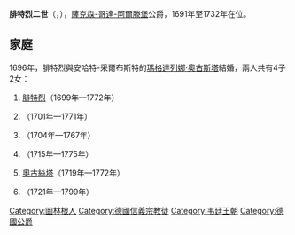 {{Multiple issues|
{{Expand language|1=de|time=2021-01-17T04:12:15+00:00}}
{{Unreferenced|time=2021-01-17T04:12:15+00:00}}
}}
{{Infobox royalty
| name        = 腓特烈二世
| image       = Christian Schilbach - Porträt des Herzogs Friedrich II. von Sachsen-Gotha-Altenburg.jpg
| succession  = 薩克森-哥達-阿爾滕堡公爵
| reign       = 1691年 — 1732年
| predecessor = [[腓特烈一世_(薩克森-哥達-阿爾滕堡)|腓特烈一世]]
| successor   = [[腓特烈三世_(薩克森-哥達-阿爾滕堡)|腓特烈三世]]
| spouse      = [[瑪格達列娜·奧古斯塔_(安哈特-采爾布斯特)|瑪格達列娜·奧古斯塔]] 
| birth_date  = {{birth date|1676|7|28|df=y}}
| birth_place = [[哥達|哥達]]
| death_date  = {{death date and age|1732|3|23|1676|7|28|df=y}}
| death_place = [[阿爾滕堡|阿爾滕堡]]
| house       = [[韋廷王朝|韋廷王朝]]
| father      = [[腓特烈一世_(薩克森-哥達-阿爾滕堡)|薩克森-哥達-阿爾滕堡公爵腓特烈一世]]
| mother      = [[薩克森-魏森費爾斯的瑪格達列娜·希比拉_(1648-1681)|薩克森-魏森費爾斯的瑪格達列娜·希比拉]]
| religion    = [[信義宗|信義宗]]
}}
'''腓特烈二世'''（{{lang-de|Friedrich II.}}，{{bd|1676年|7月28日|1732年|3月23日}}），[[薩克森-哥達-阿爾滕堡|薩克森-哥達-阿爾滕堡]]公爵，1691年至1732年在位。

== 家庭 ==
1696年，腓特烈與安哈特-采爾布斯特的[[瑪格達列娜·奧古斯塔_(安哈特-采爾布斯特)|瑪格達列娜·奧古斯塔]]結婚，兩人共有4子2女：
# [[腓特烈三世_(薩克森-哥達-阿爾滕堡)|腓特烈]]（1699年—1772年）
# {{le|威廉王子 (薩克森-哥達-阿爾滕堡)|Prince William of Saxe-Gotha-Altenburg|威廉}}（1701年—1771年）
# {{le|約翰·奧古斯特 (薩克森-哥達-阿爾滕堡)|Prince John August of Saxe-Gotha-Altenburg|約翰·奧古斯特}}（1704年—1767年）
# {{le|薩克森-哥達-阿爾滕堡的弗蕾德里克|Fredericka of Saxe-Gotha-Altenburg|弗蕾德里克}}（1715年—1775年）
# [[薩克森-哥達-阿爾滕堡的奧古絲塔|奧古絲塔]]（1719年—1772年）
# {{le|約翰·阿道夫 (薩克森-哥達-阿爾滕堡)|Johann Adolf of Saxe-Gotha-Altenburg|約翰·阿道夫}}（1721年—1799年）

{{s-start}}
{{s-hou|[[韋廷王朝|韋廷王朝]]|1676年|7月28日|1732年|3月23日|}}
{{s-reg}}
{{s-bef|before=[[腓特烈一世_(薩克森-哥達-阿爾滕堡)|腓特烈一世]]}}
{{s-ttl|title=[[薩克森統治者列表|薩克森-哥達-阿爾滕堡公爵]]|years=1691年–1732年}}
{{s-aft|after=[[腓特烈三世_(薩克森-哥達-阿爾滕堡)|腓特烈三世]]}}
{{s-end}}

[[Category:圖林根人|Category:圖林根人]]
[[Category:德國信義宗教徒|Category:德國信義宗教徒]]
[[Category:韦廷王朝|Category:韦廷王朝]]
[[Category:德國公爵|Category:德國公爵]]